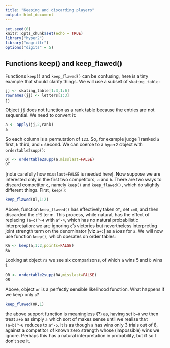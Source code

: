 ```yaml
---
title: "Keeping and discarding players"
output: html_document
---
```


```r
set.seed(0)
knitr::opts_chunk$set(echo = TRUE)
library("hyper2")
library("magrittr")
options("digits" = 5)
```

## Functions keep() and keep_flawed()


Functions `keep()` and `keep_flawed()` can be confusing, here is a
tiny example that should clarify things.  We will use a subset of
`skating_table`:

```r
jj <- skating_table[1:3,1:6]
rownames(jj) <- letters[1:3]
jj
```

Object `jj` does not function as a rank table because the entries are
not sequential.  We need to convert it:

```r
a <- apply(jj,2,rank)
a
```

So each column is a permutation of `123`.  So, for example judge 1
ranked `a` first, `b` third, and `c` second.  We can coerce to a
`hyper2` object with `ordertable2supp()`:

```r
OT <- ordertable2supp(a,misslast=FALSE)
OT
```

[note carefully how `misslast=FALSE` is needed here].  Now suppose we
are interested only in the first two competitors, `a` and `b`.  There
are two ways to discard competitor `c`, namely `keep()` and
`keep_flawed()`, which do slightly different things.  First, `keep()`:

```r
keep_flawed(OT,1:2)
```

Above, function `keep_flawed()` has effectively taken `OT`, set `c=0`,
and then discarded the `c^5` term.  This process, while natural, has
the effect of replacing `(a+c)^-4` with `a^-4`, which has no natural
probabilistic interpretation: we are ignoring `c`'s victories but
nevertheless interpreting joint strength term on the denominator [viz
`a+c`] as a *loss* for `a`.  We will now use function `keep()`, which
operates on order tables:

```r
RA <- keep(a,1:2,points=FALSE)
RA
```

Looking at object `ra` we see six comparisons, of which `a` wins 5 and
`b` wins 1.

```r
OR <- ordertable2supp(RA,misslast=FALSE)
OR
```

Above, object `or` is a perfectly sensible likelihood function.  What
happens if we keep only `a`?

```r
keep_flawed(OR,1)
```

the above support function is meaningless (?) as, having set `b=0` we
then treat `a+b` as simply `a` which sort of makes sense until we
realise that `(a+b)^-6` reduces to `a^-6`.  It is as though `a` has
wins only 3 trials out of 8, against a competitor of known zero
strength whose (impossible) wins we ignore.  Perhaps this has a
natural interpretation in probability, but if so I don't see it.

